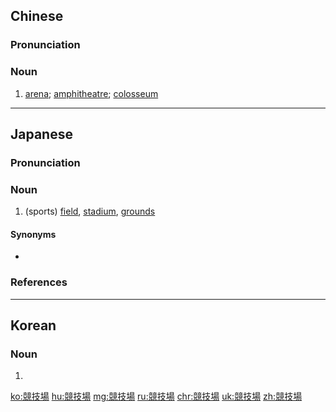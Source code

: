 {{also|竞技场}}
==Chinese==
{{zh-forms|s=竞技场|type=21}}

===Pronunciation===
{{zh-pron
|m=jìngjì場
|c=ging6 gei6 coeng4
|mn=kēng-ki-tiûⁿ
|cat=n
}}

===Noun===
{{zh-noun}}

# [[arena]]; [[amphitheatre]]; [[colosseum]]

----

==Japanese==
{{ja-kanjitab|きょう|ぎ|じょう|yomi=o}}

===Pronunciation===
{{ja-pron|きょうぎじょう|y=o|acc=h|acc_ref=NHK}}

===Noun===
{{ja-noun|きょうぎじょう}}

# (sports) [[field]], [[stadium]], [[grounds]]

====Synonyms====
* {{ja-r|スタジアム}}

===References===
<references/>

----

==Korean==
{{ko-hanjatab}}

===Noun===
{{ko-noun|hj|hangeul=경기장}}

# {{hanja form of|경기장|(sports) [[field]], [[stadium]], [[grounds]]}}

[[ko:競技場]]
[[hu:競技場]]
[[mg:競技場]]
[[ru:競技場]]
[[chr:競技場]]
[[uk:競技場]]
[[zh:競技場]]